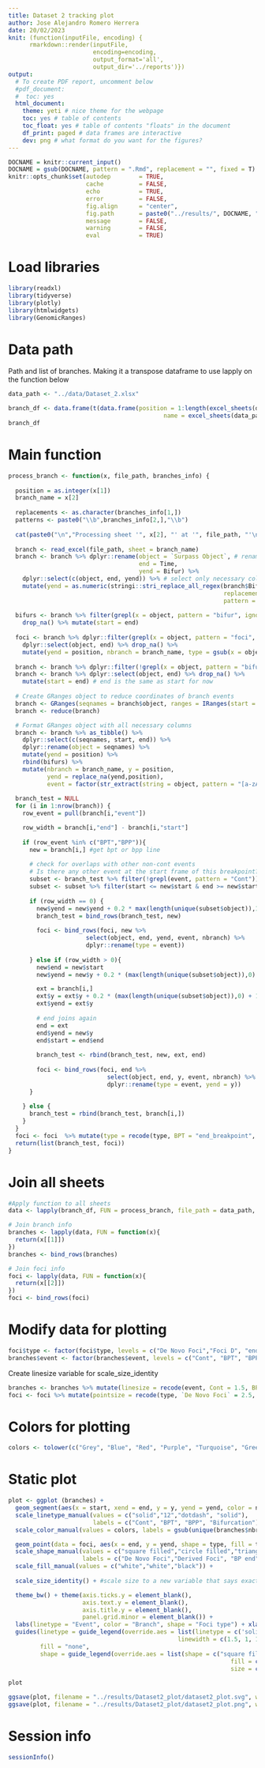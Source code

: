 ```yaml
---
title: Dataset 2 tracking plot
author: Jose Alejandro Romero Herrera
date: 20/02/2023
knit: (function(inputFile, encoding) { 
      rmarkdown::render(inputFile,
                        encoding=encoding,
                        output_format='all',
                        output_dir='../reports')})
output:
  # To create PDF report, uncomment below
  #pdf_document:
  #  toc: yes  
  html_document:
    theme: yeti # nice theme for the webpage
    toc: yes # table of contents
    toc_float: yes # table of contents "floats" in the document
    df_print: paged # data frames are interactive
    dev: png # what format do you want for the figures?
---
```


```r
DOCNAME = knitr::current_input()
DOCNAME = gsub(DOCNAME, pattern = ".Rmd", replacement = "", fixed = T)
knitr::opts_chunk$set(autodep        = TRUE,
                      cache          = FALSE,
                      echo           = TRUE,
                      error          = FALSE,
                      fig.align      = "center",
                      fig.path       = paste0("../results/", DOCNAME, "/"), #images will be put in this folder, under the notebook name
                      message        = FALSE,
                      warning        = FALSE,
                      eval           = TRUE)
```

# Load libraries

```r
library(readxl)
library(tidyverse)
library(plotly)
library(htmlwidgets)
library(GenomicRanges)
```

# Data path

Path and list of branches.
Making it a transpose dataframe to use lapply on the function below

```r
data_path <- "../data/Dataset_2.xlsx"

branch_df <- data.frame(t(data.frame(position = 1:length(excel_sheets(data_path)),
                                            name = excel_sheets(data_path))))
branch_df
```

# Main function

```r
process_branch <- function(x, file_path, branches_info) {
  
  position = as.integer(x[1])
  branch_name = x[2]
  
  replacements <- as.character(branches_info[1,])
  patterns <- paste0("\\b",branches_info[2,],"\\b")
    
  cat(paste0("\n","Processing sheet '", x[2], "' at '", file_path, "'\n"))
  
  branch <- read_excel(file_path, sheet = branch_name)
  branch <- branch %>% dplyr::rename(object = `Surpass Object`, # rename some columns
                                     end = Time, 
                                     yend = Bifur) %>% 
    dplyr::select(c(object, end, yend)) %>% # select only necessary columns
    mutate(yend = as.numeric(stringi::stri_replace_all_regex(branch$Bifur, # Match of the whole word
                                                             replacement = replacements, 
                                                             pattern = patterns, vectorize_all = F)))
  
  bifurs <- branch %>% filter(grepl(x = object, pattern = "bifur", ignore.case = T)) %>%
    drop_na() %>% mutate(start = end)
  
  foci <- branch %>% dplyr::filter(grepl(x = object, pattern = "foci", ignore.case = T)) %>% 
    dplyr::select(object, end) %>% drop_na() %>% 
    mutate(yend = position, nbranch = branch_name, type = gsub(x = object, pattern = " *[0-9]+[a-zA-Z]*", replacement = ""))
  
  branch <- branch %>% dplyr::filter(!grepl(x = object, pattern = "bifur|foci", ignore.case = T))
  branch <- branch %>% dplyr::select(object, end) %>% drop_na() %>% 
    mutate(start = end) # end is the same as start for now
  
  # Create GRanges object to reduce coordinates of branch events
  branch <- GRanges(seqnames = branch$object, ranges = IRanges(start = branch$start, end = branch$end))
  branch <- reduce(branch)

  # Format GRanges object with all necessary columns
  branch <- branch %>% as_tibble() %>% 
    dplyr::select(c(seqnames, start, end)) %>% 
    dplyr::rename(object = seqnames) %>% 
    mutate(yend = position) %>%
    rbind(bifurs) %>%
    mutate(nbranch = branch_name, y = position, 
           yend = replace_na(yend,position),
           event = factor(str_extract(string = object, pattern = "[a-zA-Z]+"), levels = c("Cont","BPT","Bifurcation", "BPP")))
  
  branch_test = NULL
  for (i in 1:nrow(branch)) {
    row_event = pull(branch[i,"event"])

    row_width = branch[i,"end"] - branch[i,"start"]
    
    if (row_event %in% c("BPT","BPP")){
      new = branch[i,] #get bpt or bpp line
      
      # check for overlaps with other non-cont events
      # Is there any other event at the start frame of this breakpoint?
      subset <- branch_test %>% filter(!grepl(event, pattern = "Cont"))
      subset <- subset %>% filter(start <= new$start & end >= new$start)
      
      if (row_width == 0) {
        new$yend = new$yend + 0.2 * max(length(unique(subset$object)),1)
        branch_test = bind_rows(branch_test, new)
        
        foci <- bind_rows(foci, new %>%
                      select(object, end, yend, event, nbranch) %>%
                      dplyr::rename(type = event))
        
      } else if (row_width > 0){
        new$end = new$start
        new$yend = new$y + 0.2 * (max(length(unique(subset$object)),0) + 1)

        ext = branch[i,]
        ext$y = ext$y + 0.2 * (max(length(unique(subset$object)),0) + 1)
        ext$yend = ext$y
        
        # end joins again 
        end = ext
        end$yend = new$y
        end$start = end$end
          
        branch_test <- rbind(branch_test, new, ext, end)
        
        foci <- bind_rows(foci, end %>%
                            select(object, end, y, event, nbranch) %>%
                            dplyr::rename(type = event, yend = y))
      }
      
    } else {
      branch_test = rbind(branch_test, branch[i,])
    }
  }
  foci <- foci  %>% mutate(type = recode(type, BPT = "end_breakpoint", BPP = "end_breakpoint") )
  return(list(branch_test, foci))
}
```

# Join all sheets

```r
#Apply function to all sheets
data <- lapply(branch_df, FUN = process_branch, file_path = data_path, branches_info = branch_df)
```

```r
# Join branch info
branches <- lapply(data, FUN = function(x){
  return(x[[1]])
})
branches <- bind_rows(branches)
```

```r
# Join foci info
foci <- lapply(data, FUN = function(x){
  return(x[[2]])
})
foci <- bind_rows(foci)
```

# Modify data for plotting

```r
foci$type <- factor(foci$type, levels = c("De Novo Foci","Foci D", "end_breakpoint"))
branches$event <- factor(branches$event, levels = c("Cont", "BPT", "BPP", "Bifurcation"))
```

Create linesize variable for scale_size_identity

```r
branches <- branches %>% mutate(linesize = recode(event, Cont = 1.5, BPT = 1, BPP = 1, Bifurcation = 1.5))
foci <- foci %>% mutate(pointsize = recode(type, `De Novo Foci` = 2.5, `Foci D` = 2.5, end_breakpoint = 1.5))
```

# Colors for plotting

```r
colors <- tolower(c("Grey", "Blue", "Red", "Purple", "Turquoise", "Green", "Gold", "Magenta"))
```

# Static plot

```r
plot <- ggplot (branches) +
  geom_segment(aes(x = start, xend = end, y = y, yend = yend, color = nbranch, linetype = event, size = linesize), lineend = "square") + 
  scale_linetype_manual(values = c("solid","12","dotdash", "solid"), 
                        labels = c("Cont", "BPT", "BPP", "Bifurcation")) +
  scale_color_manual(values = colors, labels = gsub(unique(branches$nbranch), pattern = "_", replacement = " ")) + 

  geom_point(data = foci, aes(x = end, y = yend, shape = type, fill = type, size = pointsize)) +
  scale_shape_manual(values = c("square filled","circle filled","triangle down filled"), 
                     labels = c("De Novo Foci","Derived Foci", "BP end")) + 
  scale_fill_manual(values = c("white","white","black")) +
  
  scale_size_identity() + #scale size to a new variable that says exactly the sizes for each value

  theme_bw() + theme(axis.ticks.y = element_blank(), 
                     axis.text.y = element_blank(), 
                     axis.title.y = element_blank(),
                     panel.grid.minor = element_blank()) +
  labs(linetype = "Event", color = "Branch", shape = "Foci type") + xlab("Frame") +
  guides(linetype = guide_legend(override.aes = list(linetype = c('solid', '14', 'dotdash', 'solid'),
                                                linewidth = c(1.5, 1, 1, 1.5))), 
         fill = "none", 
         shape = guide_legend(override.aes = list(shape = c("square filled","circle filled","triangle down filled"),
                                                               fill = c("white","white","black"),
                                                               size = c(2.5,2.5,1.5))))
```

```r
plot
```
```r
ggsave(plot, filename = "../results/Dataset2_plot/dataset2_plot.svg", width = 10, height = 6)
ggsave(plot, filename = "../results/Dataset2_plot/dataset2_plot.png", width = 10, height = 6)
```

# Session info

```r
sessionInfo()
```
